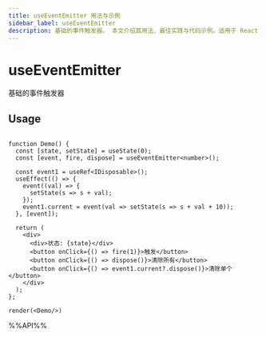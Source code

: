 ```yaml
---
title: useEventEmitter 用法与示例
sidebar_label: useEventEmitter
description: 基础的事件触发器。 本文介绍其用法、最佳实践与代码示例。适用于 React 开发中需要处理副作用的场景。
---
```

# useEventEmitter

基础的事件触发器

## Usage

```tsx live noInline

function Demo() {
  const [state, setState] = useState(0);
  const [event, fire, dispose] = useEventEmitter<number>();

  const event1 = useRef<IDisposable>();
  useEffect(() => {
    event((val) => {
      setState(s => s + val);
    });
    event1.current = event(val => setState(s => s + val + 10));
  }, [event]);

  return (
    <div>
      <div>状态: {state}</div>
      <button onClick={() => fire(1)}>触发</button>
      <button onClick={() => dispose()}>清除所有</button>
      <button onClick={() => event1.current?.dispose()}>清除单个</button>
    </div>
  );
};

render(<Demo/>)
```

%%API%%